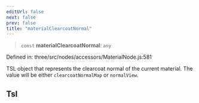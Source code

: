 ```yaml
---
editUrl: false
next: false
prev: false
title: "materialClearcoatNormal"
---
```


> `const` **materialClearcoatNormal**: `any`

Defined in: three/src/nodes/accessors/MaterialNode.js:581

TSL object that represents the clearcoat normal of the current material.
The value will be either `clearcoatNormalMap` or `normalView`.

## Tsl
